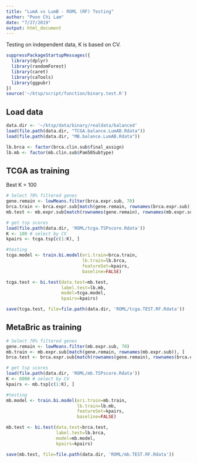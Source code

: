 ```yaml
---
title: "LumA vs LumB - ROML (RF) Testing"
author: "Poon Chi Lam"
date: "7/27/2019"
output: html_document
---
```


Testing on independent data, K is based on CV.


```r
suppressPackageStartupMessages({
  library(dplyr)
  library(randomForest)
  library(caret)
  library(caTools)
  library(ggpubr)
})
source('~/ktsp/script/function/binary.test.R')
```


## Load data
```R
data.dir <- '~/ktsp/data/binary/realdata/balanced'
load(file.path(data.dir, "TCGA.balance.LumAB.Rdata"))
load(file.path(data.dir, "MB.balance.LumAB.Rdata"))

lb.brca <- factor(brca.clin.sub$final_assign)
lb.mb <- factor(mb.clin.sub$Pam50Subtype)
```


## TCGA as training
Best K = 100

```R
# Select 70% filtered genes
gene.remain <- lowMeans.filter(brca.expr.sub, 70)
brca.train <- brca.expr.sub[match(gene.remain, rownames(brca.expr.sub)), ]
mb.test <- mb.expr.sub[match(rownames(gene.remain), rownames(mb.expr.sub)),]

# get tsp scores
load(file.path(data.dir, 'ROML/tcga.TSPscore.Rdata'))
K <- 100 # select by CV
kpairs <- tcga.tsp[c(1:K), ]

#testing
tcga.model <- train.bi.model(ori.train=brca.train, 
                             lb.train=lb.brca, 
                             featureSet=kpairs, 
                             baseline=FALSE)

tcga.test <- bi.test(data.test=mb.test,
                     label.test=lb.mb, 
                     model=tcga.model, 
                     kpairs=kpairs)

save(tcga.test, file=file.path(data.dir, 'ROML/tcga.TEST.RF.Rdata'))
```



## MetaBric as training
```R
# Select 70% filtered genes
gene.remain <- lowMeans.filter(mb.expr.sub, 70)
mb.train <- mb.expr.sub[match(gene.remain, rownames(mb.expr.sub)), ]
brca.test <- brca.expr.sub[match(rownames(gene.remain), rownames(brca.expr.sub)),]

# get tsp scores
load(file.path(data.dir, 'ROML/mb.TSPscore.Rdata'))
K <- 6000 # select by CV
kpairs <- mb.tsp[c(1:K), ]

#testing
mb.model <- train.bi.model(ori.train=mb.train, 
                           lb.train=lb.mb, 
                           featureSet=kpairs, 
                           baseline=FALSE)

mb.test <- bi.test(data.test=brca.test,
                   label.test=lb.brca, 
                   model=mb.model, 
                   kpairs=kpairs)

save(mb.test, file=file.path(data.dir, 'ROML/mb.TEST.RF.Rdata'))
```

